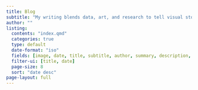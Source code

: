 ```yaml
---
title: Blog
subtitle: "My writing blends data, art, and research to tell visual stories that reveal the impact of our decisions and actions on our climate and planet."
author: ""
listing:
  contents: "index.qmd"
  categories: true
  type: default
  date-format: "iso"
  fields: [image, date, title, subtitle, author, summary, description, extsite, repo]
  filter-ui: [title, date]
  page-size: 8
  sort: "date desc"
page-layout: full
---
```

